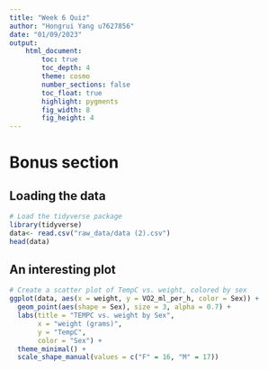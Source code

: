 ```yaml
---
title: "Week 6 Quiz"
author: "Hongrui Yang u7627856"
date: "01/09/2023"
output:  
    html_document:
        toc: true
        toc_depth: 4
        theme: cosmo
        number_sections: false
        toc_float: true
        highlight: pygments
        fig_width: 8
        fig_height: 4
---
```


# Bonus section


## Loading the data
```r
# Load the tidyverse package
library(tidyverse)
data<- read.csv("raw_data/data (2).csv")
head(data)
```

## An interesting plot
```r
# Create a scatter plot of TempC vs. weight, colored by sex
ggplot(data, aes(x = weight, y = VO2_ml_per_h, color = Sex)) +
  geom_point(aes(shape = Sex), size = 3, alpha = 0.7) +
  labs(title = "TEMPC vs. weight by Sex",
       x = "weight (grams)",
       y = "TempC",
       color = "Sex") +
  theme_minimal() +
  scale_shape_manual(values = c("F" = 16, "M" = 17))

```

